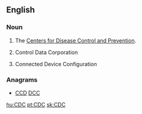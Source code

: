 ==English==

===Noun===
{{en-noun}}

# The [[w:Centers for Disease Control and Prevention|Centers for Disease Control and Prevention]].
# {{business}} Control Data Corporation
# {{computing}} Connected Device Configuration

===Anagrams===
* [[CCD#English|CCD]] [[DCC#English|DCC]]

[[hu:CDC]]
[[pt:CDC]]
[[sk:CDC]]